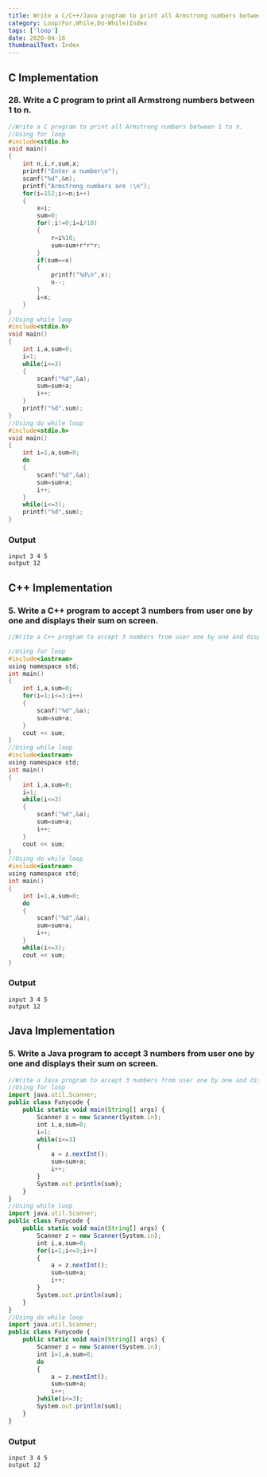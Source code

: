 ```yaml
---
title: Write a C/C++/Java program to print all Armstrong numbers between 1 to n.
category: Loop(For,While,Do-While)Index
tags: ['loop']
date: 2020-04-16
thumbnailText: Index
---
```


## C Implementation
### 28. Write a C program to print all Armstrong numbers between 1 to n.
```c
//Write a C program to print all Armstrong numbers between 1 to n.
//Using for loop
#include<stdio.h>
void main()
{
    int n,i,r,sum,x;
    printf("Enter a number\n");
    scanf("%d",&n);
    printf("Armstrong numbers are :\n");
    for(i=152;i<=n;i++)
    {
        x=i;
        sum=0;
        for(;i!=0;i=i/10)
        {
            r=i%10;
            sum=sum+r*r*r;
        }
        if(sum==x)
        {
            printf("%d\n",x);
            n--;
        }
        i=x;
    }
}
//Using while loop
#include<stdio.h>
void main()
{
    int i,a,sum=0;
    i=1;
    while(i<=3)
    {
        scanf("%d",&a);
        sum=sum+a;
        i++;
    }
    printf("%d",sum);
}
//Using do while loop
#include<stdio.h>
void main()
{
    int i=1,a,sum=0;
    do
    {
        scanf("%d",&a);
        sum=sum+a;
        i++;
    }
    while(i<=3);
    printf("%d",sum);
}
```
### Output
```
input 3 4 5
output 12
```

## C++ Implementation
### 5. Write a C++ program to accept 3 numbers from user one by one and displays their sum on screen.
```c
//Write a C++ program to accept 3 numbers from user one by one and displays their sum on screen.

//Using for loop
#include<iostream>
using namespace std;
int main()
{
    int i,a,sum=0;
    for(i=1;i<=3;i++)
    {
        scanf("%d",&a);
        sum=sum+a;
    }
    cout << sum;
}
//Using while loop
#include<iostream>
using namespace std;
int main()
{
    int i,a,sum=0;
    i=1;
    while(i<=3)
    {
        scanf("%d",&a);
        sum=sum+a;
        i++;
    }
    cout << sum;
}
//Using do while loop
#include<iostream>
using namespace std;
int main()
{
    int i=1,a,sum=0;
    do
    {
        scanf("%d",&a);
        sum=sum+a;
        i++;
    }
    while(i<=3);
    cout << sum;
}
```
### Output
```
input 3 4 5
output 12
```

## Java Implementation
### 5. Write a Java program to accept 3 numbers from user one by one and displays their sum on screen.
```js
//Write a Java program to accept 3 numbers from user one by one and displays their sum on screen.
//Using for loop
import java.util.Scanner;
public class Funycode {
    public static void main(String[] args) {
        Scanner z = new Scanner(System.in);
        int i,a,sum=0;
        i=1;
        while(i<=3)
        {
            a = z.nextInt();
            sum=sum+a;
            i++;
        }
        System.out.println(sum);
    }
}
//Using while loop
import java.util.Scanner;
public class Funycode {
    public static void main(String[] args) {
        Scanner z = new Scanner(System.in);
        int i,a,sum=0;
        for(i=1;i<=3;i++)
        {
            a = z.nextInt();
            sum=sum+a;
            i++;
        }
        System.out.println(sum);
    }
}
//Using do while loop
import java.util.Scanner;
public class Funycode {
    public static void main(String[] args) {
        Scanner z = new Scanner(System.in);
        int i=1,a,sum=0;
        do
        {
            a = z.nextInt();
            sum=sum+a;
            i++;
        }while(i<=3);
        System.out.println(sum);
    }
}
```
### Output
```
input 3 4 5
output 12
```
